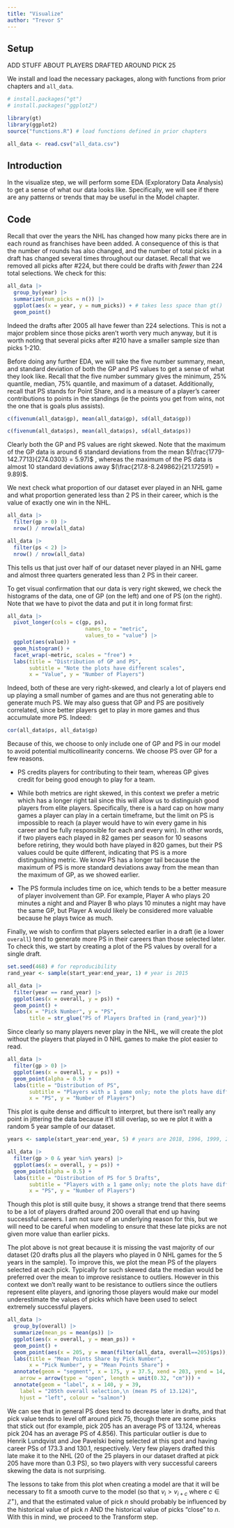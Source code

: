 ```yaml
---
title: "Visualize"
author: "Trevor S"
---
```


## Setup

ADD STUFF ABOUT PLAYERS DRAFTED AROUND PICK 25

We install and load the necessary packages, along with functions from prior chapters and `all_data`.

```r
# install.packages("gt")
# install.packages("ggplot2")

library(gt)
library(ggplot2)
source("functions.R") # load functions defined in prior chapters

all_data <- read.csv("all_data.csv")
```

## Introduction

In the visualize step, we will perform some EDA (Exploratory Data Analysis) to get a sense of what our data looks like. Specifically, we will see if there are any patterns or trends that may be useful in the Model chapter.

## Code

Recall that over the years the NHL has changed how many picks there are in each round as franchises have been added. A consequence of this is that the number of rounds has also changed, and the number of total picks in a draft has changed several times throughout our dataset. Recall that we removed all picks after #224, but there could be drafts with *fewer* than 224 total selections. We check for this:

```r
all_data |> 
  group_by(year) |> 
  summarize(num_picks = n()) |> 
  ggplot(aes(x = year, y = num_picks)) + # takes less space than gt()
  geom_point()
```

Indeed the drafts after 2005 all have fewer than 224 selections. This is not a major problem since those picks aren't worth very much anyway, but it is worth noting that several picks after #210 have a smaller sample size than picks 1-210.

Before doing any further EDA, we will take the five number summary, mean, and standard deviation of both the GP and PS values to get a sense of what they look like. Recall that the five number summary gives the minimum, 25% quantile, median, 75% quantile, and maximum of a dataset. Additionally, recall that PS stands for Point Share, and is a measure of a player's career contributions to points in the standings (ie the points you get from wins, not the one that is goals plus assists).

```r
c(fivenum(all_data$gp), mean(all_data$gp), sd(all_data$gp))

c(fivenum(all_data$ps), mean(all_data$ps), sd(all_data$ps))
```

Clearly both the GP and PS values are right skewed. Note that the maximum of the GP data is around 6 standard deviations from the mean $(\frac{1779-142.7713}{274.0303} = 5.97)$ , whereas the maximum of the PS data is almost 10 standard deviations away $(\frac{217.8-8.249862}{21.172591} = 9.89)$.

We next check what proportion of our dataset ever played in an NHL game and what proportion generated less than 2 PS in their career, which is the value of exactly one win in the NHL.

```r
all_data |> 
  filter(gp > 0) |> 
  nrow() / nrow(all_data)

all_data |> 
  filter(ps < 2) |> 
  nrow() / nrow(all_data)
```

This tells us that just over half of our dataset never played in an NHL game and almost three quarters generated less than 2 PS in their career.

To get visual confirmation that our data is very right skewed, we check the histograms of the data, one of GP (on the left) and one of PS (on the right). Note that we have to pivot the data and put it in long format first:

```r
all_data |> 
  pivot_longer(cols = c(gp, ps),
                         names_to = "metric", 
                         values_to = "value") |> 
  ggplot(aes(value)) + 
  geom_histogram() + 
  facet_wrap(~metric, scales = "free") + 
  labs(title = "Distribution of GP and PS", 
       subtitle = "Note the plots have different scales", 
       x = "Value", y = "Number of Players") 
```

Indeed, both of these are very right-skewed, and clearly a lot of players end up playing a small number of games and are thus not generating able to generate much PS. We may also guess that GP and PS are positively correlated, since better players get to play in more games and thus accumulate more PS. Indeed:

```r
cor(all_data$ps, all_data$gp)
```

Because of this, we choose to only include one of GP and PS in our model to avoid potential multicollinearity concerns. We choose PS over GP for a few reasons.

-   PS credits players for contributing to their team, whereas GP gives credit for being good enough to play for a team.

-   While both metrics are right skewed, in this context we prefer a metric which has a longer right tail since this will allow us to distinguish good players from elite players. Specifically, there is a hard cap on how many games a player can play in a certain timeframe, but the limit on PS is impossible to reach (a player would have to win every game in his career and be fully responsible for each and every win). In other words, if two players each played in 82 games per season for 10 seasons before retiring, they would both have played in 820 games, but their PS values could be quite different, indicating that PS is a more distingushing metric. We know PS has a longer tail because the maximum of PS is more standard deviations away from the mean than the maximum of GP, as we showed earlier.

-   The PS formula includes time on ice, which tends to be a better measure of player involvement than GP. For example, Player A who plays 20 minutes a night and and Player B who plays 10 minutes a night may have the same GP, but Player A would likely be considered more valuable because he plays twice as much.

Finally, we wish to confirm that players selected earlier in a draft (ie a lower `overall`) tend to generate more PS in their careers than those selected later. To check this, we start by creating a plot of the PS values by overall for a single draft.

```r
set.seed(468) # for reproducibility
rand_year <- sample(start_year:end_year, 1) # year is 2015

all_data |> 
  filter(year == rand_year) |> 
  ggplot(aes(x = overall, y = ps)) +
  geom_point() +
  labs(x = "Pick Number", y = "PS", 
       title = str_glue("PS of Players Drafted in {rand_year}"))
```

Since clearly so many players never play in the NHL, we will create the plot without the players that played in 0 NHL games to make the plot easier to read.

```r
all_data |> 
  filter(gp > 0) |> 
  ggplot(aes(x = overall, y = ps)) + 
  geom_point(alpha = 0.5) + 
  labs(title = "Distribution of PS",
       subtitle = "Players with ≥ 1 game only; note the plots have different scales", 
       x = "PS", y = "Number of Players") 
```

This plot is quite dense and difficult to interpret, but there isn't really any point in jittering the data because it'll still overlap, so we re plot it with a random 5 year sample of our dataset.

```r
years <- sample(start_year:end_year, 5) # years are 2018, 1996, 1999, 2010, 2004

all_data |> 
  filter(gp > 0 & year %in% years) |> 
  ggplot(aes(x = overall, y = ps)) + 
  geom_point(alpha = 0.5) + 
  labs(title = "Distribution of PS for 5 Drafts",
       subtitle = "Players with ≥ 1 game only; note the plots have different scales", 
       x = "PS", y = "Number of Players")
```

Though this plot is still quite busy, it shows a strange trend that there seems to be a lot of players drafted around 200 overall that end up having successful careers. I am not sure of an underlying reason for this, but we will need to be careful when modeling to ensure that these late picks are not given more value than earlier picks.

The plot above is not great because it is missing the vast majority of our dataset (20 drafts plus all the players who played in 0 NHL games for the 5 years in the sample). To improve this, we plot the mean PS of the players selected at each pick. Typically for such skewed data the median would be preferred over the mean to improve resistance to outliers. However in this context we don't really want to be resistance to outliers since the outliers represent elite players, and ignoring those players would make our model underestimate the values of picks which have been used to select extremely successful players.

```r
all_data |> 
  group_by(overall) |> 
  summarize(mean_ps = mean(ps)) |> 
  ggplot(aes(x = overall, y = mean_ps)) + 
  geom_point() +
  geom_point(aes(x = 205, y = mean(filter(all_data, overall==205)$ps)), col = "salmon") +
  labs(title = "Mean Points Share by Pick Number",
       x = "Pick Number", y = "Mean Points Share") + 
  annotate(geom = "segment", x = 175, y = 37.5, xend = 203, yend = 14, colour = "salmon",
    arrow = arrow(type = "open", length = unit(0.32, "cm"))) +
  annotate(geom = "label", x = 140, y = 39,
    label = "205th overall selection,\n (mean PS of 13.124)",
    hjust = "left", colour = "salmon")
```

We can see that in general PS does tend to decrease later in drafts, and that pick value tends to level off around pick 75, though there are some picks that stick out (for example, pick 205 has an average PS of 13.124, whereas pick 204 has an average PS of 4.856). This particular outlier is due to Henrik Lundqvist and Joe Pavelski being selected at this spot and having career PSs of 173.3 and 130.1, respectively. Very few players drafted this late make it to the NHL (20 of the 25 players in our dataset drafted at pick 205 have more than 0.3 PS), so two players with very successful careers skewing the data is not surprising.

The lessons to take from this plot when creating a model are that it will be necessary to fit a smooth curve to the model (so that $v_i > v_{i+c}$ where $c \in \mathbb Z^+$), and that the estimated value of pick $n$ should probably be influenced by the historical value of pick $n$ AND the historical value of picks "close" to $n$. With this in mind, we proceed to the Transform step.
